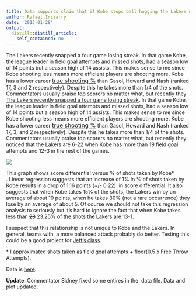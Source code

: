 ```yaml
---
title: Data supports claim that if Kobe stops ball hogging the Lakers will win more
author: Rafael Irizarry
date: '2013-01-28'
output:
  distill::distill_article:
    self_contained: no
---
```


The Lakers recently snapped a four game losing streak. In that game Kobe, the league leader in field goal attempts and missed shots, had a season low of 14 points but a season high of 14 assists. This makes sense to me since Kobe shooting less means more efficient players are shooting more. Kobe has a lower career <a style="font-size: 16px;" href="http://www.basketball-reference.com/leaders/ts_pct_active.html">true shooting %</a> than Gasol, Howard and Nash (ranked 17, 3 and 2 respectively). Despite this he takes more than 1/4 of the shots. Commentators usually praise top scorers no matter what, but recently they [The Lakers recently snapped a four game losing streak](http://espn.go.com/los-angeles/nba/story/_/id/8884925/los-angeles-lakers-coach-mike-dantoni-says-kobe-bryant-assists-looked-sacrificing). In that game Kobe, the league leader in field goal attempts and missed shots, had a season low of 14 points but a season high of 14 assists. This makes sense to me since Kobe shooting less means more efficient players are shooting more. Kobe has a lower career <a style="font-size: 16px;" href="http://www.basketball-reference.com/leaders/ts_pct_active.html">true shooting %</a> than Gasol, Howard and Nash (ranked 17, 3, and 2 respectively). Despite this he takes more than 1/4 of the shots. Commentators usually praise top scorers no matter what, but recently they noticed that the Lakers are 6-22 when Kobe has more than 19 field goal attempts and 12-3 in the rest of the games.

![](https://raw.githubusercontent.com/simplystats/simplystats.github.io/master/wp-content/uploads/2013/01/kobelakers1-1024x1024.png)

This graph shows score differential versus % of shots taken by Kobe* . Linear regression suggests that an increase of 1% in % of shots taken by Kobe results in a drop of 1.16 points (+/- 0.22)  in score differential. It also suggests that when Kobe takes 15% of the shots, the Lakers win by an average of about 10 points, when he takes 30% (not a rare occurrence) they lose by an average of about 5. Of course we should not take this regression analysis to seriously but it's hard to ignore the fact that when Kobe takes less than <del>23</del> 23.25% of the shots the Lakers are 13-1.

I suspect that this relationship is not unique to Kobe and the Lakers. In general, teams with  a more balanced attack probably do better. Testing this could be a good project for [Jeff's class](https://www.coursera.org/course/dataanalysis).

* I approximated shots taken as field goal attempts + floor(0.5 x Free Throw Attempts).

Data is [here](https://simplystatistics.org/data/kobe2.txt).

**Update**: Commentator Sidney fixed some entires in the  data file. Data and plot updated.
